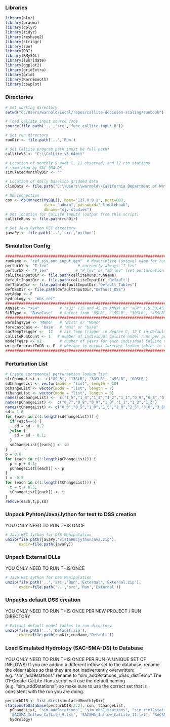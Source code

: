
### Libraries
```r
library(plyr)
library(pracma)
library(dplyr)
library(tidyr)
library(reshape2)
library(stringr)
library(zoo)
library(DBI)
library(RMySQL)
library(lubridate)
library(ggplot2)
library(gridExtra)
library(grid)
library(KernSmooth)
library(cowplot)
```

### Directories
```r
# Set working directory
setwd("C:/Users/warnold/Local/repos/callite-decision-scaling/runbook")

# load callite input source code
source(file.path('..','src','func_callite_input.R'))

# Set run directory
runDir <- file.path('..','Run')

# Set CalLite program path (must be full path)
calliteV3 <- "C:\\CalLite_v3_64bit"

# Location of monthly 9 addt'l, 11 observed, and 12 rim stations
# simulated by SAC-SMA-DS
simulatedMonthlyDir <- ""

# Location of daily baseline gridded data
climData <- file.path("C:\\Users\\warnold\\California Department of Water Resources\\DWR-EXT-PROJ-SJ Basinwide Study - General\\06_Models\\00_WeatherGenerator\\WG Template Data - Livneh 1950-2013")

# DB connection
con <- dbConnect(MySQL(), host='127.0.0.1', port=888,
                 user= "admin", password="climatehawk",
                 dbname="sjv-studies")
# Set location for CalLite Inputs (output from this script)
calliteRuns <- file.path(runDir)

# Set Java Python HEC directory
javaPy <- file.path('..','src','python')
```

### Simulation Config
```r
################################################################################################################
runName <- "ref_sjv_ann_input_gen"  # descriptive (unique) name for runs under consistent assumptions and hydrology
perturbY <- "T_lev"             # currently always "T_lev"
perturbX <- "P_lev"            # "P_lev" or "SD_lev" (set perturbation framework)
calLiteInputDir <- file.path(calliteRuns,runName)
defaultInputDir <- file.path(calLiteInputDir,'Default')
defTableDir <- file.path(defaultInputDir,"Default_Tables")
defDSSDir <- file.path(defaultInputDir,"Default_DSS")
wytAdap <- F
hydrology <- "obs_ref"
################################################################################################################
ANNset <- "x64"         # "x32" (15 and 45 cm ANNs) or "x64" (15,30,45, and 60cm ANNs)
SLRType <- "BaseCase"   # Select from "0SLR", "15SLR", "30SLR", "45SLR", "60SLR" or "BaseCase"
################################################################################################################
warmingType <- 'Mono'   # "Dist" or "Mono"
forecastCase <- 'base'  # "max" or "base"
sacTempTrigger <-  12   # air temp trigger in degree C, 12 C in default run
calLiteRunCount <- 1   # number of individual CalLite model runs per perturbation
modelYears <- 82        # number of years for each individual CalLite model
writeForecastToDB <- F  # whether to output forecast lookup tables to db
################################################################################################################
```

### Perturbation List
```r
# Create incremental perturbation lookup list
slrChangeList <-  c("0SLR", "15SLR", "30SLR", "45SLR", "60SLR")
sdChangeList <- vector(mode = "list", length = 10)
pChangeList <- vector(mode = "list", length = 7)
tChangeList <- vector(mode = "list", length = 9)
names(sdChangeList) <-  c("1_5","1_4","1_3","1_2","1_1","0_9","0_8","0_7","0_6","0_5")
names(pChangeList) <-  c("0_7","0_8","0_9","1_0","1_1","1_2","1_3")
names(tChangeList) <- c("0_0","0_5","1_0","1_5","2_0","2_5","3_0","3_5","4_0") 
sd = 1.6
for (each in c(1:length(sdChangeList))) {
  if (each==6) {
    sd = sd - 0.2 
  }else {
    sd = sd - 0.1;
  }
  sdChangeList[[each]] <- sd
}
p = 0.6
for (each in c(1:length(pChangeList))) {
  p = p + 0.1;
  pChangeList[[each]] <- p
}
t = -0.5
for (each in c(1:length(tChangeList))) {
  t = t + 0.5;
  tChangeList[[each]] <- t
}
remove(each,t,p,sd)
```

### Unpack Pyhton/Java/Jython for text to DSS creation
YOU ONLY NEED TO RUN THIS ONCE 
```r
# Java HEC Jython for DSS Manipulation
unzip(file.path(javaPy,'vistaHECjythonJava.zip'),
      exdir=file.path(javaPy))
```

### Unpack External DLLs
YOU ONLY NEED TO RUN THIS ONCE
```r
# Java HEC Jython for DSS Manipulation
unzip(file.path('..','src','Run','External','External.zip'),
      exdir=file.path('..','src','Run','External'))
```

### Unpacks default DSS creation
YOU ONLY NEED TO RUN THIS ONCE PER NEW PROJECT / RUN DIRECTORY
```r
# Extract default model tables to run directory
unzip(file.path('..','Default.zip'),
      exdir=file.path(runDir,runName,"Default"))
```

### Load Simulated Hydrology (SAC-SMA-DS) to Database
YOU ONLY NEED TO RUN THIS ONCE PER RUN (A UNIQUE SET OF INFLOWS)
If you are adding a different inflow set to the database, rename the older tables so that they are not inadvertently overwritten: e.g. "sim_add9stations" rename to "sim_add9stations_pSac_distTemp"
The 01-Create-CalLite-Runs script will use the default naming (e.g. "sim_add9stations") so make sure to use the correct set that is consistent with the run you are doing.
```r
perturbDIR <- list.dirs(simulatedMonthlyDir)
stationsToDatabase(perturbDIR[2:2], con, tChangeList,
  pChangeList, "sim_add9stations", "sim_obs11stations", "sim_rim12stations",
  'SACSMA_Inflow_CalLite_9.txt', 'SACSMA_Inflow_CalLite_11.txt', 'SACSMA_Inflow_CalLite_12.txt', 
  hydrology)
```

